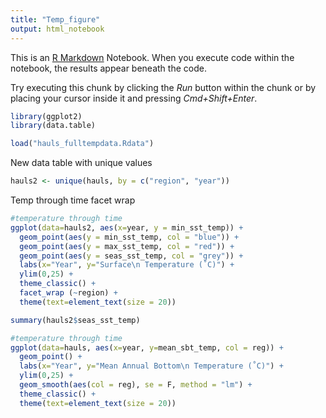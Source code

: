```yaml
---
title: "Temp_figure"
output: html_notebook
---
```


This is an [R Markdown](http://rmarkdown.rstudio.com) Notebook. When you execute code within the notebook, the results appear beneath the code. 

Try executing this chunk by clicking the *Run* button within the chunk or by placing your cursor inside it and pressing *Cmd+Shift+Enter*. 

```r
library(ggplot2)
library(data.table)

load("hauls_fulltempdata.Rdata")

```
New data table with unique values
```r
hauls2 <- unique(hauls, by = c("region", "year"))
```

Temp through time facet wrap
```r
#temperature through time
ggplot(data=hauls2, aes(x=year, y = min_sst_temp)) +
  geom_point(aes(y = min_sst_temp, col = "blue")) +
  geom_point(aes(y = max_sst_temp, col = "red")) +
  geom_point(aes(y = seas_sst_temp, col = "grey")) +
  labs(x="Year", y="Surface\n Temperature (˚C)") +
  ylim(0,25) +
  theme_classic() +
  facet_wrap (~region) +
  theme(text=element_text(size = 20))

summary(hauls2$seas_sst_temp)

#temperature through time
ggplot(data=hauls, aes(x=year, y=mean_sbt_temp, col = reg)) +
  geom_point() +
  labs(x="Year", y="Mean Annual Bottom\n Temperature (˚C)") +
  ylim(0,25) +
  geom_smooth(aes(col = reg), se = F, method = "lm") +
  theme_classic() +
  theme(text=element_text(size = 20))
```

